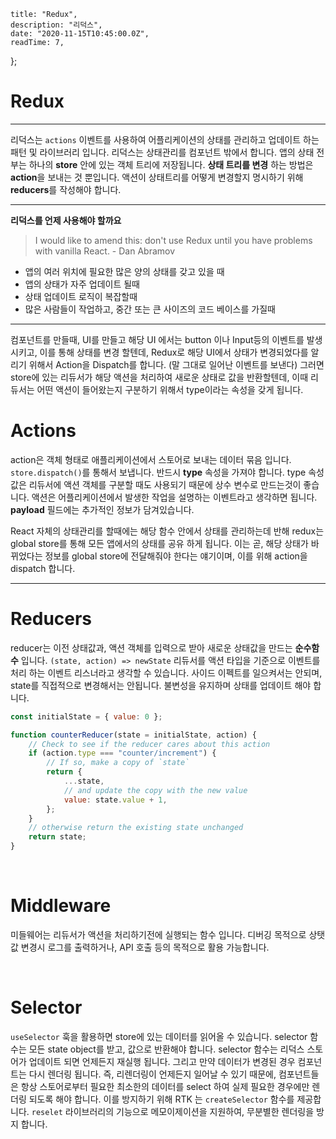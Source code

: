
    title: "Redux",
    description: "리덕스",
    date: "2020-11-15T10:45:00.0Z",
    readTime: 7,
};


<div style={{ marginTop: "4rem", fontFamily: "Poppins, NotoSansKR-Thin, MalgunGothic", fontSize: '11pt', lineHeight: '22pt', letterSpacing: '.8px'}}>

<h1>Redux</h1>

<hr />

리덕스는 `actions` 이벤트를 사용하여 어플리케이션의 상태를 관리하고 업데이트 하는 패턴 및 라이브러리 입니다.
리덕스는 상태관리를 컴포넌트 밖에서 합니다. 앱의 상태 전부는 하나의 **store** 안에
있는 객체 트리에 저장됩니다. **상태 트리를 변경** 하는 방법은 **action**을 보내는 것 뿐입니다.
액션이 상태트리를 어떻게 변경할지 명시하기 위해 **reducers**를 작성해야 합니다.

<hr />

**리덕스를 언제 사용해야 할까요**

> I would like to amend this: don't use Redux until you have problems with vanilla React. - Dan Abramov

-   앱의 여러 위치에 필요한 많은 양의 상태를 갖고 있을 때
-   앱의 상태가 자주 업데이트 될때
-   상태 업데이트 로직이 복잡할때
-   많은 사람들이 작업하고, 중간 또는 큰 사이즈의 코드 베이스를 가질때

<hr />

<div className="think">
    컴포넌트를 만들때, UI를 만들고 해당 UI 에서는 button 이나 Input등의 이벤트를
    발생시키고, 이를 통해 상태를 변경 할텐데, Redux로 해당 UI에서 상태가
    변경되었다를 알리기 위해서 Action을 Dispatch를 합니다. (말 그대로 일어난
    이벤트를 보낸다) 그러면 store에 있는 리듀서가 해당 액션을 처리하여 새로운
    상태로 값을 반환할텐데, 이때 리듀서는 어떤 액션이 들어왔는지 구분하기 위해서
    type이라는 속성을 갖게 됩니다.
</div>

# Actions

action은 객체 형태로 애플리케이션에서 스토어로 보내는 데이터 묶음 입니다. `store.dispatch()`를 통해서 보냅니다. 반드시 **type** 속성을 가져야 합니다.
type 속성값은 리듀서에 액션 객체를 구분할 때도 사용되기 때문에 상수 변수로 만드는것이 좋습니다. 액션은 어플리케이션에서 발생한 작업을 설명하는 이벤트라고 생각하면 됩니다.
**payload** 필드에는 추가적인 정보가 담겨있습니다.

<div className="think">
    React 자체의 상태관리를 할때에는 해당 함수 안에서 상태를 관리하는데 반해
    redux는 global store를 통해 모든 앱에서의 상태를 공유 하게 됩니다. 이는 곧,
    해당 상태가 바뀌었다는 정보를 global store에 전달해줘야 한다는 얘기이며,
    이를 위해 action을 dispatch 합니다.
</div>

<hr />

# Reducers

reducer는 이전 상태값과, 액션 객체를 입력으로 받아 새로운 상태값을 만드는 **순수함수**
입니다. `(state, action) => newState` 리듀서를 액션 타입을 기준으로 이벤트를 처리 하는 이벤트 리스너라고 생각할 수 있습니다.
사이드 이펙트를 일으켜서는 안되며, state를 직접적으로 변경해서는 안됩니다. 불변성을 유지하며 상태를 업데이트 해야 합니다.

<div className="blog-post">

```js
const initialState = { value: 0 };

function counterReducer(state = initialState, action) {
    // Check to see if the reducer cares about this action
    if (action.type === "counter/increment") {
        // If so, make a copy of `state`
        return {
            ...state,
            // and update the copy with the new value
            value: state.value + 1,
        };
    }
    // otherwise return the existing state unchanged
    return state;
}
```

</div>

<br />

# Middleware

미들웨어는 리듀서가 액션을 처리하기전에 실행되는 함수 입니다. 디버깅 목적으로 상탯값
변경시 로그를 출력하거나, API 호출 등의 목적으로 활용 가능합니다.

<br />

# Selector

`useSelector` 훅을 활용하면 store에 있는 데이터를 읽어올 수 있습니다.
selector 함수는 모든 state object를 받고, 값으로 반환해야 합니다.
selector 함수는 리덕스 스토어가 업데이트 되면 언제든지 재실행 됩니다. 그리고 만약 데이터가 변경된 경우 컴포넌트는 다시 렌더링 됩니다.
즉, 리렌더링이 언제든지 일어날 수 있기 때문에, 컴포넌트들은 항상 스토어로부터 필요한 최소한의 데이터를 select 하여 실제 필요한 경우에만 렌더링 되도록 해야 합니다.
이를 방지하기 위해 RTK 는 `createSelector` 함수를 제공합니다. `reselet` 라이브러리의 기능으로 메모이제이션을 지원하여, 무분별한 렌더링을 방지 합니다.

<br />

<br />

</div>
